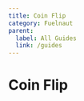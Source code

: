 ```yaml
---
title: Coin Flip
category: Fuelnaut
parent:
  label: All Guides
  link: /guides
---
```


# Coin Flip

<FuelnautLevel
description="To beat this level, you'll need to guess the coin flip correctly 10 times"
level={props.level}
bytecode={props.bytecode}
abiJSON={props.abiJSON}
/>

<CodeImport
  file="../../examples/fuelnaut/coin-flip/src/main.sw"
  lang="sway"
/>
